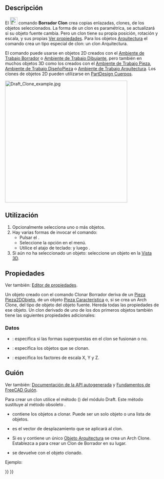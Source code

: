 <languages/>

<div class="mw-translate-fuzzy">
{{Docnav/es
|[[Draft_Stretch/es|Estiramiento]]
|[[Draft_OrthoArray/es|ArregloOrtogonal]]
|[[Draft_Workbench/es|Borrador]]
|IconL=Draft_Stretch.svg
|IconR=Draft_OrthoArray.svg
|IconC=Workbench_Draft.svg
}}
</div>

<div class="mw-translate-fuzzy">
{{GuiCommand/es
|Name=Draft Clone
|Name/es=Borrador Clon
|MenuLocation=Modificación → Clon
|Workbenches=[[Draft_Workbench/es|Borrador]], [[Arch_Workbench/es|Arquitectura]]
|Shortcut={{KEY|C}} {{KEY|L}}
|SeeAlso=[[Draft_Scale/es|Borrador Escalar]]
}}
</div>

<span id="Description"></span>
==Descripción== 

<div class="mw-translate-fuzzy">
El [[Image:Draft_Clone.svg|24px]] comando '''Borrador Clon''' crea copias enlazadas, clones, de los objetos seleccionados. La forma de un clon es paramétrica, se actualizará si su objeto fuente cambia. Pero un clon tiene su propia posición, rotación y escala, y sus propias [[Property_editor/es|Ver propiedades]]. Para los objetos [[Arch_Workbench/es|Arquitectura]] el comando crea un tipo especial de clon: un clon Arquitectura.
</div>

<div class="mw-translate-fuzzy">
El comando puede usarse en objetos 2D creados con el [[Draft_Workbench/es|Ambiente de Trabajo Borrador]] o [[Sketcher_Workbench/es|Ambiente de Trabajo Dibujante]], pero también en muchos objetos 3D como los creados con el [[Part_Workbench/es|Ambiente de Trabajo Pieza]], [[PartDesign_Workbench/es|Ambiente de Trabajo DiseñoPieza]] o [[Arch_Workbench/es|Ambiente de Trabajo Arquitectura]]. Los clones de objetos 2D pueden utilizarse en [[PartDesign_Body/es|PartDesign Cuerpos]].
</div>

[[Image:Draft_Clone_example.jpg|400px]]
{{Caption|Borrador Clon junto a su objeto de origen}}

<span id="Usage"></span>
==Utilización== 

<div class="mw-translate-fuzzy">
# Opcionalmente selecciona uno o más objetos.
# Hay varias formas de invocar el comando:
#* Pulsar el {{Button|[[Image:Draft_Clone.svg|16px]] [[Draft_Clone/es|Borrador Clon]]}}.
#* Seleccione la opción {{MenuCommand|Modificación → [[Image:Draft_Clone.svg|16px]] Clon}} en el menú.
#* Utilice el atajo de teclado: {{KEY|C}} y luego {{KEY|L}}.
#Si aún no ha seleccionado un objeto: seleccione un objeto en la [[3D_view/es|Vista 3D]].
</div>

<span id="Properties"></span>
==Propiedades==

Ver también: [[property_editor/es|Editor de propiedades]].

Un objeto creado con el comando Clonar Borrador deriva de un [[Part_Part2DObject/es|Pieza Pieza2DObjeto]], de un objeto [[Part_Feature/es|Pieza Característica]] o, si se crea un Arch Clone, del tipo de objeto del objeto fuente. Hereda todas las propiedades de ese objeto. Un clon derivado de uno de los dos primeros objetos también tiene las siguientes propiedades adicionales:

<span id="Data"></span>
===Datos===

{{TitleProperty|Borrador}}

* {{PropertyData|Fusible|Bool}}: especifica si las formas superpuestas en el clon se fusionan o no.
* {{PropertyData|Objetos|ListaEnlacesGlobal}}: especifica los objetos que se clonan.
* {{PropertyData|Escala|Vector}}: especifica los factores de escala X, Y y Z.

<span id="Scripting"></span>
==Guión==

Ver también: [https://freecad.github.io/SourceDoc/ Documentación de la API autogenerada] y [[FreeCAD_Scripting_Basics/es|Fundamentos de FreeCAD Guión]].

Para crear un clon utilice el método {{incode|make_clone}} ({{Version/es|0.19}}) del módulo Draft. Este método sustituye al método obsoleto {{incode|clone}}.

{{Code|code=
cloned_object = make_clone(obj, delta=None, forcedraft=False)
}}

<div class="mw-translate-fuzzy">
* {{incode|obj}} contiene los objetos a clonar. Puede ser un solo objeto o una lista de objetos.
* {{incode|delta}} es el vector de desplazamiento que se aplicará al clon.
* Si {{incode|forcedraft}} es {{incode|False}} y {{incode|obj}} contiene un único [[Arch_Workbench/es|Objeto Arquitectura]] se crea un Arch Clone. Establezca {{incode|forcedraft}} a {{incode|True}} para crear un Clon de Borrador en su lugar.
* {{incode|cloned_object}} se devuelve con el objeto clonado.
</div>

Ejemplo:

{{Code|code=
import FreeCAD as App
import Draft

doc = App.newDocument()

place = App.Placement(App.Vector(1000, 0, 0), App.Rotation())
polygon1 = Draft.make_polygon(3, 750)
polygon2 = Draft.make_polygon(5, 750, placement=place)

vector = App.Vector(2600, 500, 0)
cloned_object = Draft.clone([polygon1, polygon2], delta=vector)

cloned_object.Fuse = True

doc.recompute()
}}


<div class="mw-translate-fuzzy">
{{Docnav/es
|[[Draft_Stretch/es|Estiramiento]]
|[[Draft_OrthoArray/es|ArregloOrtogonal]]
|[[Draft_Workbench/es|Borrador]]
|IconL=Draft_Stretch.svg
|IconR=Draft_OrthoArray.svg
|IconC=Workbench_Draft.svg
}}
</div>

{{Draft Tools navi{{#translation:}}}}
{{Userdocnavi{{#translation:}}}}